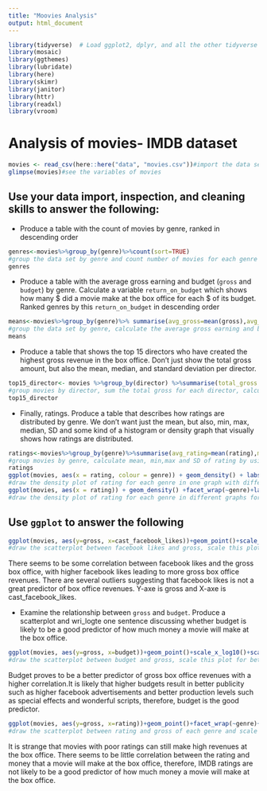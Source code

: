 ```yaml
---
title: "Moovies Analysis"
output: html_document
---
```



```r
library(tidyverse)  # Load ggplot2, dplyr, and all the other tidyverse packages
library(mosaic)
library(ggthemes)
library(lubridate)
library(here)
library(skimr)
library(janitor)
library(httr)
library(readxl)
library(vroom)
```


# Analysis of movies- IMDB dataset

```r
movies <- read_csv(here::here("data", "movies.csv"))#import the data set of movies
glimpse(movies)#see the variables of movies
```

## Use your data import, inspection, and cleaning skills to answer the following:

- Produce a table with the count of movies by genre, ranked in descending order
```r
genres<-movies%>%group_by(genre)%>%count(sort=TRUE)
#group the data set by genre and count number of movies for each genre in descending order
genres
```

- Produce a table with the average gross earning and budget (`gross` and `budget`) by genre. Calculate a variable `return_on_budget` which shows how many $ did a movie make at the box office for each $ of its budget. Ranked genres by this `return_on_budget` in descending order
```r
means<-movies%>%group_by(genre)%>% summarise(avg_gross=mean(gross),avg_budget=mean(budget),return_on_budget=avg_gross/avg_budget,.groups = 'drop')%>%arrange(desc(return_on_budget))
#group the data set by genre, calculate the average gross earning and budget by genre and return_on_budget which equals to average gross earning/average budget, then use arrange() to range genres in descending order
means
```

- Produce a table that shows the top 15 directors who have created the highest gross revenue in the box office. Don't just show the total gross amount, but also the mean, median, and standard deviation per director.
```r
top15_director<- movies %>%group_by(director) %>%summarise(total_gross = sum(gross, na.rm=TRUE),avg_gross=mean(gross, na.rm=TRUE),med_gross=median(gross,na.rm=TRUE),sd_gross=sd(gross, na.rm=TRUE),count = n(),.groups = 'drop') %>%arrange(desc(total_gross),.groups = 'drop')%>%head(15)
#group movies by director, sum the total gross for each director, calculate the mean, median, sd of gross for each director, then use arrange() to range total gross in descending order and choose the top 15 values
top15_director
```

- Finally, ratings. Produce a table that describes how ratings are distributed by genre. We don't want just the mean, but also, min, max, median, SD and some kind of a histogram or density graph that visually shows how ratings are distributed. 
```r
ratings<-movies%>%group_by(genre)%>%summarise(avg_rating=mean(rating),min_rating=min(rating),max_rating=max(rating),med_rating=median(rating),sd_rating=sd(rating),.groups = 'drop')
#group movies by genre, calculate mean, min,max and SD of rating by using summarise()
ratings
ggplot(movies, aes(x = rating, colour = genre)) + geom_density() + labs(title = "Ratings distribution by genre", y = "Density of rating",  x = "Rating")
#draw the density plot of rating for each genre in one graph with different colors
ggplot(movies, aes(x = rating)) + geom_density() +facet_wrap(~genre)+labs(title = "Ratings distribution by genre", y = "Density of rating",  x = "Rating")
#draw the density plot of rating for each genre in different graphs for better visibility
```

## Use `ggplot` to answer the following


```r
ggplot(movies, aes(y=gross, x=cast_facebook_likes))+geom_point()+scale_x_log10()+scale_y_log10()
#draw the scatterplot between facebook likes and gross, scale this plot for better visibility
```
There seems to be some correlation between facebook likes and the gross box office, with higher facebook likes leading to more gross box office revenues. There are several outliers suggesting that facebook likes is not a great predictor of box office revenues. Y-axe is gross and X-axe is cast_facebook_likes.

- Examine the relationship between `gross` and `budget`. Produce a scatterplot and wri_logte one sentence discussing whether budget is likely to be a good predictor of how much money a movie will make at the box office.
```r
ggplot(movies, aes(y=gross, x=budget))+geom_point()+scale_x_log10()+scale_y_log10()
#draw the scatterplot between budget and gross, scale this plot for better visibility
```
Budget proves to be a better predictor of gross box office revenues with a higher correlation.It is likely that higher budgets result in better publicity such as higher facebook advertisements and better production levels such as special effects and wonderful scripts, therefore, budget is the good predictor.


```r
ggplot(movies, aes(y=gross, x=rating))+geom_point()+facet_wrap(~genre)+scale_y_log10()
#draw the scatterplot between rating and gross of each genre and scale this plot for better visibility
```
It is strange that movies with poor ratings can still make high revenues at the box office. There seems to be little correlation between the rating and money that a movie will make at the box office, therefore, IMDB ratings are not likely to be a good predictor of how much money a movie will make at the box office.
